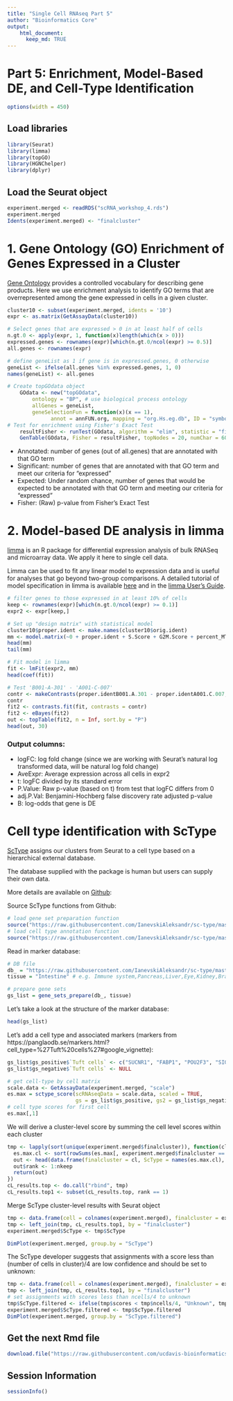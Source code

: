 ---
title: "Single Cell RNAseq Part 5"
author: "Bioinformatics Core"
output:
    html_document:
      keep_md: TRUE
---

# Part 5: Enrichment, Model-Based DE, and Cell-Type Identification

```{r setup_opt, warning=FALSE,error=FALSE,message=FALSE, echo = F}
options(width = 450)
```

## Load libraries
```{r load_library, warning=FALSE,error=FALSE,message=FALSE}
library(Seurat)
library(limma)
library(topGO)
library(HGNChelper)
library(dplyr)
```

## Load the Seurat object
```{r load_rdata, warning=FALSE,error=FALSE,message=FALSE}
experiment.merged <- readRDS("scRNA_workshop_4.rds")
experiment.merged
Idents(experiment.merged) <- "finalcluster"
```

# 1. Gene Ontology (GO) Enrichment of Genes Expressed in a Cluster
[Gene Ontology](http://geneontology.org/docs/ontology-documentation/) provides a controlled vocabulary for describing gene products.  Here we use enrichment analysis to identify GO terms that are overrepresented among the gene expressed in cells in a given cluster. 

```{r GO, warning=FALSE,error=FALSE,message=FALSE}
cluster10 <- subset(experiment.merged, idents = '10')
expr <- as.matrix(GetAssayData(cluster10))

# Select genes that are expressed > 0 in at least half of cells
n.gt.0 <- apply(expr, 1, function(x)length(which(x > 0)))
expressed.genes <- rownames(expr)[which(n.gt.0/ncol(expr) >= 0.5)]
all.genes <- rownames(expr)

# define geneList as 1 if gene is in expressed.genes, 0 otherwise
geneList <- ifelse(all.genes %in% expressed.genes, 1, 0)
names(geneList) <- all.genes

# Create topGOdata object
	GOdata <- new("topGOdata",
		ontology = "BP", # use biological process ontology
		allGenes = geneList,
		geneSelectionFun = function(x)(x == 1),
              annot = annFUN.org, mapping = "org.Hs.eg.db", ID = "symbol")
# Test for enrichment using Fisher's Exact Test
	resultFisher <- runTest(GOdata, algorithm = "elim", statistic = "fisher")
	GenTable(GOdata, Fisher = resultFisher, topNodes = 20, numChar = 60)
```
* Annotated: number of genes (out of all.genes) that are annotated with that GO term
* Significant: number of genes that are annotated with that GO term and meet our criteria for "expressed"
* Expected: Under random chance, number of genes that would be expected to be annotated with that GO term and meeting our criteria for "expressed"
* Fisher: (Raw) p-value from Fisher's Exact Test

# 2. Model-based DE analysis in limma
[limma](https://bioconductor.org/packages/release/bioc/html/limma.html) is an R package for differential expression analysis of bulk RNASeq and microarray data.  We apply it here to single cell data.

Limma can be used to fit any linear model to expression data and is useful for analyses that go beyond two-group comparisons.  A detailed tutorial of model specification in limma is available [here](https://ucdavis-bioinformatics-training.github.io/2021-June-RNA-Seq-Analysis/data_analysis/DE_Analysis_mm_with_quizzes) and in the [limma User's Guide](https://www.bioconductor.org/packages/devel/bioc/vignettes/limma/inst/doc/usersguide.pdf).

```{r}
# filter genes to those expressed in at least 10% of cells
keep <- rownames(expr)[which(n.gt.0/ncol(expr) >= 0.1)]
expr2 <- expr[keep,]

# Set up "design matrix" with statistical model
cluster10$proper.ident <- make.names(cluster10$orig.ident)
mm <- model.matrix(~0 + proper.ident + S.Score + G2M.Score + percent_MT + nFeature_RNA, data = cluster10[[]])
head(mm)
tail(mm)

# Fit model in limma
fit <- lmFit(expr2, mm)
head(coef(fit))

# Test 'B001-A-301' - 'A001-C-007'
contr <- makeContrasts(proper.identB001.A.301 - proper.identA001.C.007, levels = colnames(coef(fit)))
contr
fit2 <- contrasts.fit(fit, contrasts = contr)
fit2 <- eBayes(fit2)
out <- topTable(fit2, n = Inf, sort.by = "P")
head(out, 30)
```

### Output columns:
* logFC: log fold change (since we are working with Seurat's natural log transformed data, will be natural log fold change)
* AveExpr: Average expression across all cells in expr2
* t: logFC divided by its standard error
* P.Value: Raw p-value (based on t) from test that logFC differs from 0
* adj.P.Val: Benjamini-Hochberg false discovery rate adjusted p-value
* B: log-odds that gene is DE 

# Cell type identification with ScType
[ScType](https://www.nature.com/articles/s41467-022-28803-w) assigns our clusters from Seurat to a cell type based on a hierarchical external database.

The database supplied with the package is human but users can supply their own data.  

More details are available on [Github](https://github.com/IanevskiAleksandr/sc-type):

Source ScType functions from Github:
```{r}
# load gene set preparation function
source("https://raw.githubusercontent.com/IanevskiAleksandr/sc-type/master/R/gene_sets_prepare.R")
# load cell type annotation function
source("https://raw.githubusercontent.com/IanevskiAleksandr/sc-type/master/R/sctype_score_.R")
```

Read in marker database:
```{r, warning = FALSE}
# DB file
db_ = "https://raw.githubusercontent.com/IanevskiAleksandr/sc-type/master/ScTypeDB_full.xlsx";
tissue = "Intestine" # e.g. Immune system,Pancreas,Liver,Eye,Kidney,Brain,Lung,Adrenal,Heart,Intestine,Muscle,Placenta,Spleen,Stomach,Thymus 

# prepare gene sets
gs_list = gene_sets_prepare(db_, tissue)
```

Let's take a look at the structure of the marker database:
```{r}
head(gs_list)
```

Let's add a cell type and associated markers (markers from https://panglaodb.se/markers.html?cell_type=%27Tuft%20cells%27#google_vignette):
```{r}
gs_list$gs_positive$`Tuft cells` <- c("SUCNR1", "FABP1", "POU2F3", "SIGLECF", "CDHR2", "AVIL", "ESPN", "LRMP", "TRPM5", "DCLK1", "TAS1R3", "SOX9", "TUBB5", "CAMK2B", "GNAT3", "IL25", "PLCB2", "GFI1B", "ATOH1", "CD24A", "ASIC5", "KLF3", "KLF6", "DRD3", "NRADD", "GNG13", "NREP", "RGS2", "RAC2", "PTGS1", "IRF7", "FFAR3", "ALOX5", "TSLP", "IL4RA", "IL13RA1", "IL17RB", "PTPRC")
gs_list$gs_negative$`Tuft cells` <- NULL
```

```{r}
# get cell-type by cell matrix
scale.data <- GetAssayData(experiment.merged, "scale")
es.max = sctype_score(scRNAseqData = scale.data, scaled = TRUE, 
                      gs = gs_list$gs_positive, gs2 = gs_list$gs_negative) 
# cell type scores for first cell
es.max[,1]
```

We will derive a cluster-level score by summing the cell level scores within each cluster
```{r}
tmp <- lapply(sort(unique(experiment.merged$finalcluster)), function(cl, nkeep = 3){
  es.max.cl <- sort(rowSums(es.max[, experiment.merged$finalcluster == cl]), decreasing = TRUE)
  out <- head(data.frame(finalcluster = cl, ScType = names(es.max.cl), scores = es.max.cl, ncells = sum(experiment.merged$finalcluster == cl)), nkeep)
  out$rank <- 1:nkeep
  return(out)
})
cL_results.top <- do.call("rbind", tmp)
cL_results.top1 <- subset(cL_results.top, rank == 1)
```

Merge ScType cluster-level results with Seurat object
```{r}
tmp <- data.frame(cell = colnames(experiment.merged), finalcluster = experiment.merged$finalcluster)
tmp <- left_join(tmp, cL_results.top1, by = "finalcluster")
experiment.merged$ScType <- tmp$ScType
```

```{r}
DimPlot(experiment.merged, group.by = "ScType")
```

The ScType developer suggests that assignments with a score less than (number of cells in cluster)/4 are low confidence and should be set to unknown:
```{r}
tmp <- data.frame(cell = colnames(experiment.merged), finalcluster = experiment.merged$finalcluster)
tmp <- left_join(tmp, cL_results.top1, by = "finalcluster")
# set assignments with scores less than ncells/4 to unknown
tmp$ScType.filtered <- ifelse(tmp$scores < tmp$ncells/4, "Unknown", tmp$ScType)
experiment.merged$ScType.filtered <- tmp$ScType.filtered
DimPlot(experiment.merged, group.by = "ScType.filtered")
```

## Get the next Rmd file
```{r getnextfile, eval=TRUE}
download.file("https://raw.githubusercontent.com/ucdavis-bioinformatics-training/2022-December-Single-Cell-RNA-Seq-Analysis/main/data_analysis/scRNA_Workshop-PART6.Rmd", "scRNA_Workshop-PART6.Rmd")
```

                 
## Session Information
```{r session_info, warning=FALSE,error=FALSE,message=FALSE}
sessionInfo()
```
